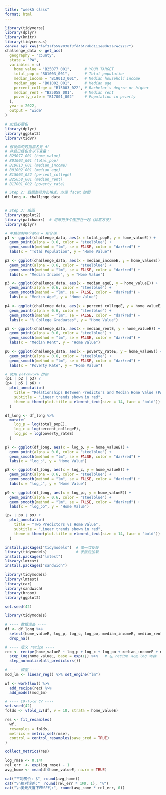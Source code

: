 ```yaml
---
title: "week5 class"
format: html
---
```

```r
library(tidyverse)
library(dplyr)
library(knitr)
library(tidycensus)
census_api_key("fef2af5588030f3fd4b474bd111e0d63a7ec2837")
challenge_data <- get_acs(
  geography = "county",
  state = "PA",
  variables = c(
    home_value = "B25077_001",      # YOUR TARGET
    total_pop = "B01003_001",       # Total population
    median_income = "B19013_001",   # Median household income
    median_age = "B01002_001",      # Median age
    percent_college = "B15003_022", # Bachelor's degree or higher
    median_rent = "B25058_001",     # Median rent
    poverty_rate = "B17001_002"     # Population in poverty
  ),
  year = 2022,
  output = "wide"
)
```
```r
# 加载必要包
library(dplyr)
library(ggplot2)
library(tidyr)

# 假设你的数据框名是 df
# 并且已经包含以下变量：
# B25077_001 (home_value)
# B01003_001 (total_pop)
# B19013_001 (median_income)
# B01002_001 (median_age)
# B15003_022 (percent_college)
# B25058_001 (median_rent)
# B17001_002 (poverty_rate)

# Step 2: 数据整理为长格式，方便 facet 绘图
df_long <- challenge_data


# Step 3: 绘图
library(ggplot2)
library(patchwork)  # 用来把多个图拼在一起（非常方便）
library(dplyr)

# 单独绘制每个散点 + 拟合线
p1 <- ggplot(challenge_data, aes(x = total_popE, y = home_valueE)) +
  geom_point(alpha = 0.6, color = "steelblue") +
  geom_smooth(method = "lm", se = FALSE, color = "darkred") +
  labs(x = "Total Population", y = "Home Value")

p2 <- ggplot(challenge_data, aes(x = median_incomeE, y = home_valueE)) +
  geom_point(alpha = 0.6, color = "steelblue") +
  geom_smooth(method = "lm", se = FALSE, color = "darkred") +
  labs(x = "Median Income", y = "Home Value")

p3 <- ggplot(challenge_data, aes(x = median_ageE, y = home_valueE)) +
  geom_point(alpha = 0.6, color = "steelblue") +
  geom_smooth(method = "lm", se = FALSE, color = "darkred") +
  labs(x = "Median Age", y = "Home Value")

p4 <- ggplot(challenge_data, aes(x = percent_collegeE, y = home_valueE)) +
  geom_point(alpha = 0.6, color = "steelblue") +
  geom_smooth(method = "lm", se = FALSE, color = "darkred") +
  labs(x = "% College Graduates", y = "Home Value")

p5 <- ggplot(challenge_data, aes(x = median_rentE, y = home_valueE)) +
  geom_point(alpha = 0.6, color = "steelblue") +
  geom_smooth(method = "lm", se = FALSE, color = "darkred") +
  labs(x = "Median Rent", y = "Home Value")

p6 <- ggplot(challenge_data, aes(x = poverty_rateE, y = home_valueE)) +
  geom_point(alpha = 0.6, color = "steelblue") +
  geom_smooth(method = "lm", se = FALSE, color = "darkred") +
  labs(x = "Poverty Rate", y = "Home Value")

# 使用 patchwork 拼接
(p1 | p2 | p3) /
(p4 | p5 | p6) +
  plot_annotation(
    title = "Relationships Between Predictors and Median Home Value (PA Counties)",
    subtitle = "Linear trends shown in red",
    theme = theme(plot.title = element_text(size = 14, face = "bold"))
  )


```

```r
df_long <- df_long %>%
  mutate(
    log_p = log(total_popE),
    log_c = log(percent_collegeE),
    log_po = log(poverty_rateE)
  )

p7 <- ggplot(df_long, aes(x = log_p, y = home_valueE)) +
  geom_point(alpha = 0.6, color = "steelblue") +
  geom_smooth(method = "lm", se = FALSE, color = "darkred") +
  labs(x = "log_p", y = "Home Value")

p8 <- ggplot(df_long, aes(x = log_c, y = home_valueE)) +
  geom_point(alpha = 0.6, color = "steelblue") +
  geom_smooth(method = "lm", se = FALSE, color = "darkred") +
  labs(x = "log_c", y = "Home Value")

p9 <- ggplot(df_long, aes(x = log_po, y = home_valueE)) +
  geom_point(alpha = 0.6, color = "steelblue") +
  geom_smooth(method = "lm", se = FALSE, color = "darkred") +
  labs(x = "log_po", y = "Home Value")

(p7 | p8 | p9) +
  plot_annotation(
    title = "Two Predictors vs Home Value",
    subtitle = "Linear trends shown in red",
    theme = theme(plot.title = element_text(size = 14, face = "bold"))
  )


```
```r
install.packages("tidymodels")  # 第一次安装
library(tidymodels)             # 安装后加载
install.packages("lmtest") 
library(lmtest)
install.packages("sandwich")

```

```r
library(tidymodels)
library(lmtest)
library(car)
library(sandwich)
library(broom)
library(ggplot2)

set.seed(42)

```
```r
library(tidymodels)

# ---- 数据准备 ----
df <- df_long %>%
  select(home_valueE, log_p, log_c, log_po, median_incomeE, median_rentE) %>%
  drop_na()

# ---- 定义 recipe ----
rec <- recipe(home_valueE ~ log_p + log_c + log_po + median_incomeE + median_rentE, data = df) %>%
  step_log(home_valueE, base = exp(1)) %>%   # 在 recipe 中做 log 转换
  step_normalize(all_predictors())

# ---- 模型 ----
mod_lm <- linear_reg() %>% set_engine("lm")

wf <- workflow() %>%
  add_recipe(rec) %>%
  add_model(mod_lm)

# ---- 10-fold CV ----
set.seed(42)
folds <- vfold_cv(df, v = 10, strata = home_valueE)

res <- fit_resamples(
  wf,
  resamples = folds,
  metrics = metric_set(rmse),
  control = control_resamples(save_pred = TRUE)
)

collect_metrics(res)

```
```r
log_rmse <- 0.144
rel_err  <- exp(log_rmse) - 1
avg_home <- mean(df$home_valueE, na.rm = TRUE)

cat("平均房价: $", round(avg_home))
cat("\n相对误差:", round(rel_err * 100, 1), "%")
cat("\n美元尺度下RMSE约:", round(avg_home * rel_err, 0))

```


